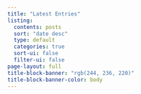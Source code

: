 ```yaml
---
title: "Latest Entries"
listing:
  contents: posts
  sort: "date desc"
  type: default
  categories: true
  sort-ui: false
  filter-ui: false
page-layout: full
title-block-banner: "rgb(244, 236, 220)"
title-block-banner-color: body
---
```



